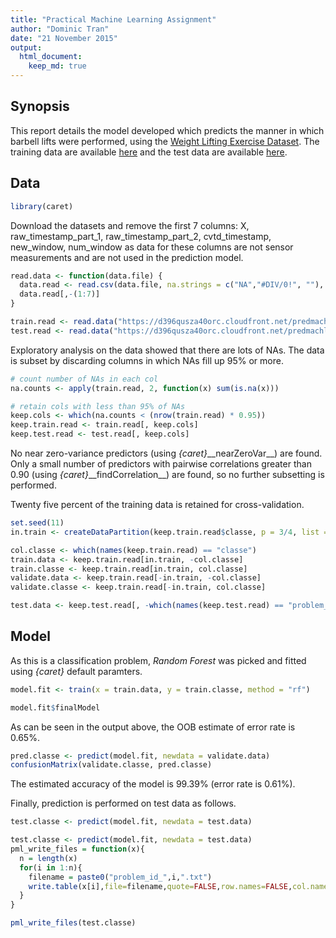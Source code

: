 ---
title: "Practical Machine Learning Assignment"
author: "Dominic Tran"
date: "21 November 2015"
output:
  html_document:
    keep_md: true
---
## Synopsis
This report details the model developed which predicts the manner in which barbell lifts were performed, using the [Weight Lifting Exercise Dataset](http://groupware.les.inf.puc-rio.br/har#weight_lifting_exercises).  The training data are available [here](https://d396qusza40orc.cloudfront.net/predmachlearn/pml-training.csv) and the test data are available [here](https://d396qusza40orc.cloudfront.net/predmachlearn/pml-testing.csv).

## Data
```{r library, message=FALSE, warning=FALSE}
library(caret)
```

Download the datasets and remove the first 7 columns: X, raw_timestamp_part_1, raw_timestamp_part_2, cvtd_timestamp, new_window, num_window as data for these columns are not sensor measurements and are not used in the prediction model.

```{r load_data, cache=TRUE}
read.data <- function(data.file) {
  data.read <- read.csv(data.file, na.strings = c("NA","#DIV/0!", ""), stringsAsFactors = FALSE) 
  data.read[,-(1:7)]
}

train.read <- read.data("https://d396qusza40orc.cloudfront.net/predmachlearn/pml-training.csv")
test.read <- read.data("https://d396qusza40orc.cloudfront.net/predmachlearn/pml-testing.csv")
```

Exploratory analysis on the data showed that there are lots of NAs.  The data is subset by discarding columns in which NAs fill up 95% or more.

```{r prepare_data, cache=TRUE}
# count number of NAs in each col
na.counts <- apply(train.read, 2, function(x) sum(is.na(x)))

# retain cols with less than 95% of NAs
keep.cols <- which(na.counts < (nrow(train.read) * 0.95))
keep.train.read <- train.read[, keep.cols]
keep.test.read <- test.read[, keep.cols]
```

No near zero-variance predictors (using *{caret}*__nearZeroVar__) are found.  Only a small number of predictors with pairwise correlations greater than 0.90 (using *{caret}*__findCorrelation__) are found, so no further subsetting is performed.

Twenty five percent of the training data is retained for cross-validation.

```{r partition_data, cache=TRUE}
set.seed(11)
in.train <- createDataPartition(keep.train.read$classe, p = 3/4, list = FALSE)

col.classe <- which(names(keep.train.read) == "classe")
train.data <- keep.train.read[in.train, -col.classe]
train.classe <- keep.train.read[in.train, col.classe]
validate.data <- keep.train.read[-in.train, -col.classe]
validate.classe <- keep.train.read[-in.train, col.classe]

test.data <- keep.test.read[, -which(names(keep.test.read) == "problem_id")]
```

## Model
As this is a classification problem, *Random Forest* was picked and fitted using *{caret}* default paramters.

```{r fit_model, cache=TRUE, message=FALSE}
model.fit <- train(x = train.data, y = train.classe, method = "rf")
```

```{r fit_model_print}
model.fit$finalModel
```

As can be seen in the output above, the OOB estimate of error rate is 0.65%.

```{r validate_model, cache=TRUE}
pred.classe <- predict(model.fit, newdata = validate.data)
confusionMatrix(validate.classe, pred.classe)
```

The estimated accuracy of the model is 99.39% (error rate is 0.61%).

Finally, prediction is performed on test data as follows.

```{r test_model, eval=FALSE}
test.classe <- predict(model.fit, newdata = test.data)

```

```{r file_output, echo=FALSE}
test.classe <- predict(model.fit, newdata = test.data)
pml_write_files = function(x){
  n = length(x)
  for(i in 1:n){
    filename = paste0("problem_id_",i,".txt")
    write.table(x[i],file=filename,quote=FALSE,row.names=FALSE,col.names=FALSE)
  }
}

pml_write_files(test.classe)
```
